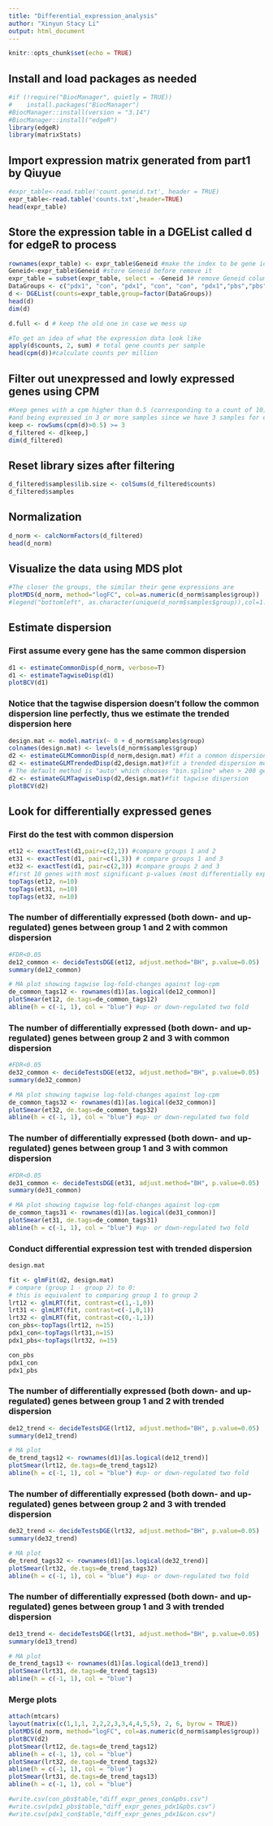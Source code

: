 ```yaml
---
title: "Differential_expression_analysis"
author: "Xinyun Stacy Li"
output: html_document
---
```


```r
knitr::opts_chunk$set(echo = TRUE)
```

## Install and load packages as needed
```r
#if (!require("BiocManager", quietly = TRUE))
#    install.packages("BiocManager")
#BiocManager::install(version = "3.14")
#BiocManager::install("edgeR")
library(edgeR)
library(matrixStats)
```

## Import expression matrix generated from part1 by Qiuyue 
```r
#expr_table<-read.table('count.geneid.txt', header = TRUE)
expr_table<-read.table('counts.txt',header=TRUE)
head(expr_table)
```

## Store the expression table in a DGEList called d for edgeR to process
```r
rownames(expr_table) <- expr_table$Geneid #make the index to be gene id
Geneid<-expr_table$Geneid #store Geneid before remove it
expr_table = subset(expr_table, select = -Geneid )# remove Geneid column from expr_table
DataGroups <- c("pdx1", "con", "pdx1", "con", "con", "pdx1","pbs","pbs","pbs")
d <- DGEList(counts=expr_table,group=factor(DataGroups))
head(d)
dim(d)
```

```r
d.full <- d # keep the old one in case we mess up

#To get an idea of what the expression data look like
apply(d$counts, 2, sum) # total gene counts per sample
head(cpm(d))#calculate counts per million
```
## Filter out unexpressed and lowly expressed genes using CPM
```r
#Keep genes with a cpm higher than 0.5 (corresponding to a count of 10)
#and being expressed in 3 or more samples since we have 3 samples for each group
keep <- rowSums(cpm(d)>0.5) >= 3 
d_filtered <- d[keep,]
dim(d_filtered)
```
## Reset library sizes after filtering
```r
d_filtered$samples$lib.size <- colSums(d_filtered$counts)
d_filtered$samples
```
## Normalization
```r
d_norm <- calcNormFactors(d_filtered)
head(d_norm)
```

## Visualize the data using MDS plot
```r
#The closer the groups, the similar their gene expressions are
plotMDS(d_norm, method="logFC", col=as.numeric(d_norm$samples$group))
#legend("bottomleft", as.character(unique(d_norm$samples$group)),col=1:3, pch=20)
```
## Estimate dispersion
### First assume every gene has the same common dispersion
```r
d1 <- estimateCommonDisp(d_norm, verbose=T)
d1 <- estimateTagwiseDisp(d1)
plotBCV(d1)
```

### Notice that the tagwise dispersion doesn't follow the common dispersion line perfectly, thus we estimate the trended dispersion here
```r
design.mat <- model.matrix(~ 0 + d_norm$samples$group)
colnames(design.mat) <- levels(d_norm$samples$group)
d2 <- estimateGLMCommonDisp(d_norm,design.mat) #fit a common dispersion using GLM model first
d2 <- estimateGLMTrendedDisp(d2,design.mat)#fit a trended dispersion model 
# The default method is "auto" which chooses "bin.spline" when > 200 genes and "power" otherwise.
d2 <- estimateGLMTagwiseDisp(d2,design.mat)#fit tagwise dispersion
plotBCV(d2)
```

## Look for differentially expressed genes

### First do the test with common dispersion
```r
et12 <- exactTest(d1,pair=c(2,1)) #compare groups 1 and 2
et31 <- exactTest(d1, pair=c(1,3)) # compare groups 1 and 3
et32 <- exactTest(d1, pair=c(2,3)) #compare groups 2 and 3
#first 10 genes with most significant p-values (most differentially expressed)
topTags(et12, n=10) 
topTags(et31, n=10)
topTags(et32, n=10)
```
### The number of differentially expressed (both down- and up-regulated) genes between group 1 and 2 with common dispersion
```r
#FDR<0.05
de12_common <- decideTestsDGE(et12, adjust.method="BH", p.value=0.05)
summary(de12_common)
```
```r
# MA plot showing tagwise log-fold-changes against log-cpm
de_common_tags12 <- rownames(d1)[as.logical(de12_common)] 
plotSmear(et12, de.tags=de_common_tags12)
abline(h = c(-1, 1), col = "blue") #up- or down-regulated two fold
```

### The number of differentially expressed (both down- and up-regulated) genes between group 2 and 3 with common dispersion
```r
#FDR<0.05
de32_common <- decideTestsDGE(et32, adjust.method="BH", p.value=0.05)
summary(de32_common)
```
```r
# MA plot showing tagwise log-fold-changes against log-cpm
de_common_tags32 <- rownames(d1)[as.logical(de32_common)] 
plotSmear(et32, de.tags=de_common_tags32)
abline(h = c(-1, 1), col = "blue") #up- or down-regulated two fold
```

### The number of differentially expressed (both down- and up-regulated) genes between group 1 and 3 with common dispersion
```r
#FDR<0.05
de31_common <- decideTestsDGE(et31, adjust.method="BH", p.value=0.05)
summary(de31_common)
```
```r
# MA plot showing tagwise log-fold-changes against log-cpm
de_common_tags31 <- rownames(d1)[as.logical(de31_common)] 
plotSmear(et31, de.tags=de_common_tags31)
abline(h = c(-1, 1), col = "blue") #up- or down-regulated two fold
```

### Conduct differential expression test with trended dispersion
```r
design.mat
```
```r
fit <- glmFit(d2, design.mat)
# compare (group 1 - group 2) to 0:
# this is equivalent to comparing group 1 to group 2
lrt12 <- glmLRT(fit, contrast=c(1,-1,0))
lrt31 <- glmLRT(fit, contrast=c(-1,0,1))
lrt32 <- glmLRT(fit, contrast=c(0,-1,1))
con_pbs<-topTags(lrt12, n=15)
pdx1_con<-topTags(lrt31,n=15)
pdx1_pbs<-topTags(lrt32, n=15)
```

```r
con_pbs
pdx1_con
pdx1_pbs
```

### The number of differentially expressed (both down- and up-regulated) genes between group 1 and 2 with trended dispersion
```r
de12_trend <- decideTestsDGE(lrt12, adjust.method="BH", p.value=0.05)
summary(de12_trend)

# MA plot
de_trend_tags12 <- rownames(d1)[as.logical(de12_trend)] 
plotSmear(lrt12, de.tags=de_trend_tags12)
abline(h = c(-1, 1), col = "blue") #up- or down-regulated two fold
```

### The number of differentially expressed (both down- and up-regulated) genes between group 2 and 3 with trended dispersion
```r
de32_trend <- decideTestsDGE(lrt32, adjust.method="BH", p.value=0.05)
summary(de32_trend)

# MA plot
de_trend_tags32 <- rownames(d1)[as.logical(de32_trend)] 
plotSmear(lrt32, de.tags=de_trend_tags32)
abline(h = c(-1, 1), col = "blue") #up- or down-regulated two fold
```

### The number of differentially expressed (both down- and up-regulated) genes between group 1 and 3 with trended dispersion
```r
de13_trend <- decideTestsDGE(lrt31, adjust.method="BH", p.value=0.05)
summary(de13_trend)

# MA plot
de_trend_tags13 <- rownames(d1)[as.logical(de13_trend)] 
plotSmear(lrt31, de.tags=de_trend_tags13)
abline(h = c(-1, 1), col = "blue")
```

### Merge plots
```r
attach(mtcars)
layout(matrix(c(1,1,1, 2,2,2,3,3,4,4,5,5), 2, 6, byrow = TRUE))
plotMDS(d_norm, method="logFC", col=as.numeric(d_norm$samples$group))
plotBCV(d2)
plotSmear(lrt12, de.tags=de_trend_tags12)
abline(h = c(-1, 1), col = "blue")
plotSmear(lrt32, de.tags=de_trend_tags32)
abline(h = c(-1, 1), col = "blue")
plotSmear(lrt31, de.tags=de_trend_tags13)
abline(h = c(-1, 1), col = "blue")

```


```r
#write.csv(con_pbs$table,"diff_expr_genes_con&pbs.csv")
#write.csv(pdx1_pbs$table,"diff_expr_genes_pdx1&pbs.csv")
#write.csv(pdx1_con$table,"diff_expr_genes_pdx1&con.csv")
```

